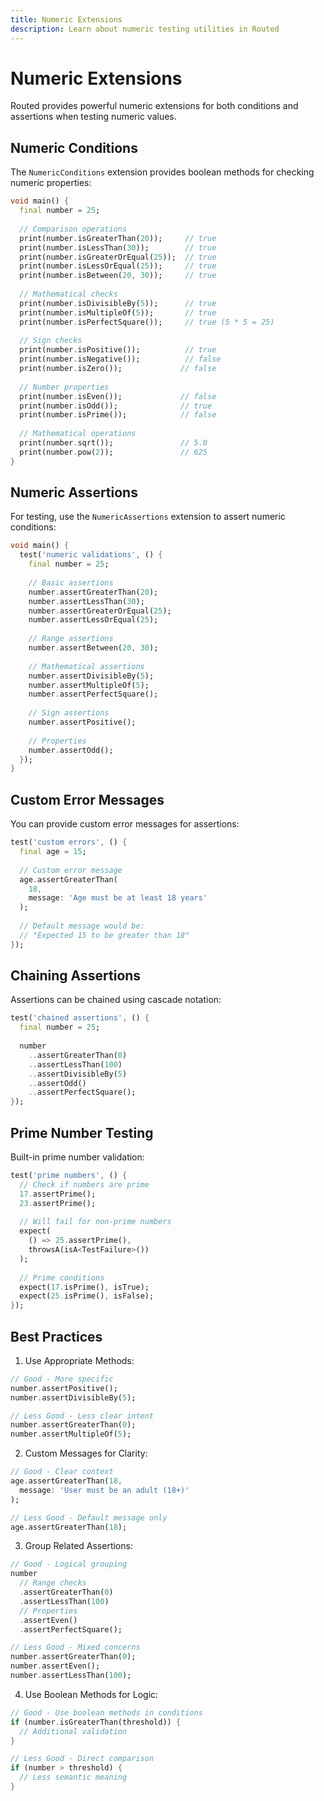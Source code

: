 ```yaml
---
title: Numeric Extensions
description: Learn about numeric testing utilities in Routed
---
```


# Numeric Extensions

Routed provides powerful numeric extensions for both conditions and assertions when testing numeric values.

## Numeric Conditions

The `NumericConditions` extension provides boolean methods for checking numeric properties:

```dart
void main() {
  final number = 25;
  
  // Comparison operations
  print(number.isGreaterThan(20));     // true
  print(number.isLessThan(30));        // true
  print(number.isGreaterOrEqual(25));  // true
  print(number.isLessOrEqual(25));     // true
  print(number.isBetween(20, 30));     // true
  
  // Mathematical checks
  print(number.isDivisibleBy(5));      // true
  print(number.isMultipleOf(5));       // true
  print(number.isPerfectSquare());     // true (5 * 5 = 25)
  
  // Sign checks
  print(number.isPositive());          // true
  print(number.isNegative());          // false
  print(number.isZero());             // false
  
  // Number properties
  print(number.isEven());             // false
  print(number.isOdd());              // true
  print(number.isPrime());            // false
  
  // Mathematical operations
  print(number.sqrt());               // 5.0
  print(number.pow(2));               // 625
}
```

## Numeric Assertions

For testing, use the `NumericAssertions` extension to assert numeric conditions:

```dart
void main() {
  test('numeric validations', () {
    final number = 25;
    
    // Basic assertions
    number.assertGreaterThan(20);
    number.assertLessThan(30);
    number.assertGreaterOrEqual(25);
    number.assertLessOrEqual(25);
    
    // Range assertions
    number.assertBetween(20, 30);
    
    // Mathematical assertions
    number.assertDivisibleBy(5);
    number.assertMultipleOf(5);
    number.assertPerfectSquare();
    
    // Sign assertions
    number.assertPositive();
    
    // Properties
    number.assertOdd();
  });
}
```

## Custom Error Messages

You can provide custom error messages for assertions:

```dart
test('custom errors', () {
  final age = 15;
  
  // Custom error message
  age.assertGreaterThan(
    18,
    message: 'Age must be at least 18 years'
  );
  
  // Default message would be:
  // "Expected 15 to be greater than 18"
});
```

## Chaining Assertions

Assertions can be chained using cascade notation:

```dart
test('chained assertions', () {
  final number = 25;
  
  number
    ..assertGreaterThan(0)
    ..assertLessThan(100)
    ..assertDivisibleBy(5)
    ..assertOdd()
    ..assertPerfectSquare();
});
```

## Prime Number Testing

Built-in prime number validation:

```dart
test('prime numbers', () {
  // Check if numbers are prime
  17.assertPrime();
  23.assertPrime();
  
  // Will fail for non-prime numbers
  expect(
    () => 25.assertPrime(),
    throwsA(isA<TestFailure>())
  );
  
  // Prime conditions
  expect(17.isPrime(), isTrue);
  expect(25.isPrime(), isFalse);
});
```

## Best Practices

1. Use Appropriate Methods:
```dart
// Good - More specific
number.assertPositive();
number.assertDivisibleBy(5);

// Less Good - Less clear intent
number.assertGreaterThan(0);
number.assertMultipleOf(5);
```

2. Custom Messages for Clarity:
```dart
// Good - Clear context
age.assertGreaterThan(18, 
  message: 'User must be an adult (18+)'
);

// Less Good - Default message only
age.assertGreaterThan(18);
```

3. Group Related Assertions:
```dart
// Good - Logical grouping
number
  // Range checks
  .assertGreaterThan(0)
  .assertLessThan(100)
  // Properties
  .assertEven()
  .assertPerfectSquare();

// Less Good - Mixed concerns
number.assertGreaterThan(0);
number.assertEven();
number.assertLessThan(100);
```

4. Use Boolean Methods for Logic:
```dart
// Good - Use boolean methods in conditions
if (number.isGreaterThan(threshold)) {
  // Additional validation
}

// Less Good - Direct comparison
if (number > threshold) {
  // Less semantic meaning
}
```